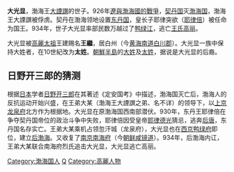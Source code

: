 {{unreferenced|time=2012-2-17}}
'''大光显'''，渤海王[[大諲譔|大諲譔]]的世子。926年[[遼與渤海國的戰爭|遼與渤海國的戰爭]]，[[契丹国|契丹国]]灭[[渤海国|渤海国]]，渤海王大諲譔被俘虏。契丹在渤海领地设置[[东丹国|东丹国]]，皇长子耶律突欲（[[耶律倍|耶律倍]]）被任命为国王。934年，世子大光显率部民数万越过了[[鸭绿江|鸭绿江]]，逃亡[[王氏高丽|王氏高丽]]。

大光显被[[高麗太祖|高麗太祖]]王建赐名'''王繼'''，居白州（今[[黄海南道|黄海南道]][[白川郡|白川郡]]）。大光显一族中保持大姓者，在10世紀改为'''太姓'''。[[朝鮮半島|朝鮮半島]]的[[大姓|大姓]]及[[太姓|太姓]]，据说是大光显的后裔。

==日野开三郎的猜测==
根据[[日本|日本]]学者[[日野开三郎|日野开三郎]]在其著述《定安国考》中描述，渤海国灭亡后，渤海人的反抗运动开始兴盛，在王弟大某（渤海王大諲譔之弟、名不详）的领导下，以[[上京龙泉府|上京龙泉府]]北方作为根据地。大光显在原渤海国西南部潜伏。930年，东丹王耶律倍在争夺契丹国帝位的政治斗争中失败，耶律倍因受皇帝[[耶律德光|耶律德光]]猜忌，逃奔[[后唐|后唐]]，东丹国名存实亡。王弟大某乘机占领忽汗城（龙泉府），大光显也在[[西京鸭绿府|西京鸭绿府]]即位，建立[[后渤海|后渤海]]。又收复了[[南京南海府|南京南海府]]（今[[朝鲜|朝鲜]][[咸镜道|咸镜道]]）。934年，后渤海内讧，王弟大某联合南海府烈氏追击大光显，大光显逃亡高丽。

{{渤海国君主}}
{{FiveDynasties-song-liao-jin}}

[[Category:渤海国人|Category:渤海国人]]
[[Category:靺鞨人|Q]]
[[Category:高麗人物|Category:高麗人物]]